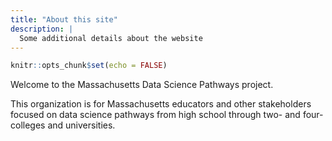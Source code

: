 ```yaml
---
title: "About this site"
description: |
  Some additional details about the website
---
```


```r
knitr::opts_chunk$set(echo = FALSE)
```

Welcome to the Massachusetts Data Science Pathways project.

This organization is for Massachusetts educators and other stakeholders focused on data science pathways from high school through two- and four- colleges and universities.


